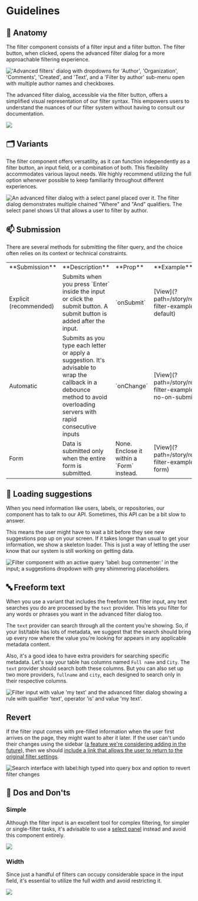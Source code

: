 
<Meta title="Recipes/Filter/Documentation/Guidelines" />

# Guidelines

## 🧠 Anatomy

The filter component consists of a filter input and a filter button. The filter button, when clicked, opens the advanced filter dialog for a more approachable filtering experience.

![
'Advanced filters' dialog with dropdowns for 'Author', 'Organization', 'Comments', 'Created', and 'Text', and a 'Filter by author' sub-menu open with multiple author names and checkboxes.](https://github.com/primer/design/assets/980622/c7d4fd94-b082-4bf5-a3f7-ec8bdda35849)

The advanced filter dialog, accessible via the filter button, offers a simplified visual representation of our filter syntax. This empowers users to understand the nuances of our filter system without having to consult our documentation.

![](https://github.com/primer/design/assets/980622/7c7000ba-ed17-4a21-a1cf-c3962fade289)

## 🗂️ Variants

The filter component offers versatility, as it can function independently as a filter button, an input field, or a combination of both. This flexibility accommodates various layout needs.
We highly recommend utilizing the full option whenever possible to keep familiarity throughout different experiences.

![An advanced filter dialog with a select panel placed over it. The filter dialog demonstrates multiple chained "Where" and "And" qualifiers. The select panel shows UI that allows a user to filter by author.](https://github.com/primer/design/assets/980622/db435317-3aba-491e-8caf-c74837b0de89)

## 📫 Submission

There are several methods for submitting the filter query, and the choice often relies on its context or technical constraints.

<table>
  <tr>
    <td>**Submission**</td>
    <td>**Description**</td>
    <td>**Prop**</td>
    <td>**Example**</td>
  </tr>

  <tr>
    <td>Explicit (recommended)</td>
    <td>Submits when you press `Enter` inside the input or click the submit button. A submit button is added after the input.</td>
    <td>`onSubmit`</td>
    <td>[View](?path=/story/recipes-filter-examples--default)</td>
  </tr>

  <tr>
    <td>Automatic</td>
    <td>Submits as you type each letter or apply a suggestion. It's advisable to wrap the callback in a debounce method to avoid overloading servers with rapid consecutive inputs</td>
    <td>`onChange`</td>
    <td>[View](?path=/story/recipes-filter-examples--no-on-submit)</td>
  </tr>

  <tr>
    <td>Form</td>
    <td>Data is submitted only when the entire form is submitted.</td>
    <td>None. Enclose it within a `Form` instead.</td>
    <td>[View](?path=/story/recipes-filter-examples--form)</td>
  </tr>
</table>

## 🔄 Loading suggestions

When you need information like users, labels, or repositories, our component has to talk to our API. Sometimes, this API can be a bit slow to answer.

This means the user might have to wait a bit before they see new suggestions pop up on your screen. If it takes longer than usual to get your information, we show a skeleton loader.
This is just a way of letting the user know that our system is still working on getting data.

![Filter component with an active query 'label: bug commenter:' in the input; a suggestions dropdown with grey shimmering placeholders.](https://github.com/primer/design/assets/980622/a6f18bc6-3e02-4bef-87d7-964ca593e4ac)

## 🔤 Freeform text

When you use a variant that includes the freeform text filter input, any text searches you do are processed by the `text` provider. This lets you filter for any words or phrases you want in the advanced filter dialog too.

The `text` provider can search through all the content you're showing. So, if your list/table has lots of metadata, we suggest that the search should bring up every row where the value you're looking for appears in any applicable metadata content.

Also, it's a good idea to have extra providers for searching specific metadata. Let's say your table has columns named `Full name` and `City`.
The `text` provider should search both these columns. But you can also set up two more providers, `fullname` and `city`, each designed to search only in their respective columns.

![Filter input with value 'my text' and the advanced filter dialog showing a rule with qualifier 'text', operator 'is' and value 'my text'.](https://github.com/primer/design/assets/980622/62382863-88d2-463f-8bf5-491510bcb876)

## Revert

If the filter input comes with pre-filled information when the user first arrives on the page, they might want to alter it later. If the user can't undo their changes using the sidebar ([a feature we're considering adding in the future](https://github.com/github/design-infrastructure/discussions/2949)), then we should [include a link that allows the user to return to the original filter settings](?path=/story/recipes-filter-examples--with-revert).

![Search interface with label:high typed into query box and option to revert filter changes](https://github.com/primer/design/assets/980622/0e8bda10-e329-4cf1-b175-d9ffd672da56)

## 🫵 Dos and Don'ts

### Simple

Although the filter input is an excellent tool for complex filtering, for simpler or single-filter tasks, it's advisable to use a [select panel](https://primer.style/components/selectpanel) instead and avoid this component entirely.

![](https://github.com/primer/design/assets/980622/8e1347e6-2244-41fd-9925-92427653c428)

### Width

Since just a handful of filters can occupy considerable space in the input field, it's essential to utilize the full width and avoid restricting it.

![](https://github.com/primer/design/assets/980622/58cdbaec-2251-4056-b461-1eb0038b2d81)
